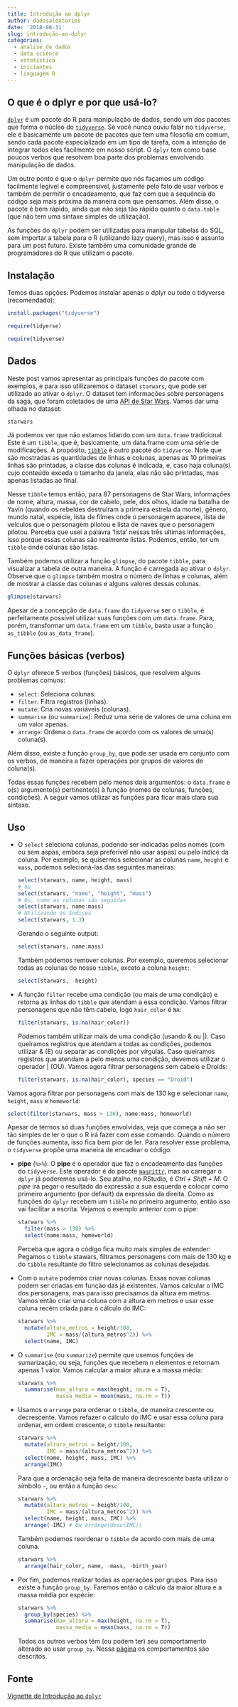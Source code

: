 ```yaml
---
title: Introdução ao dplyr
author: dadosaleatorios
date: '2018-08-31'
slug: introdução-ao-dplyr
categories:
  - analise de dados
  - data science
  - estatistica
  - iniciantes
  - linguagem R
---
```


## O que é o dplyr e por que usá-lo?

[`dplyr`](https://dplyr.tidyverse.org/) é um pacote do R para manipulação de dados, sendo um dos pacotes que forma o núcleo do [`tidyverse`](https://www.tidyverse.org/). Se você nunca ouviu falar no `tidyverse`, ele é basicamente um pacote de pacotes que tem uma filosofia em comum, sendo cada pacote especializado em um tipo de tarefa, com a intenção de integrar todos eles facilmente em nosso script. O `dplyr` tem como base poucos verbos que resolvem boa parte dos problemas envolvendo manipulação de dados.

Um outro ponto é que o `dplyr` permite que nós façamos um código facilmente legível e compreensível, justamente pelo fato de usar verbos e também de permitir o encadeamento, que faz com que a sequência do código seja mais próxima da maneira com que pensamos. Além disso, o pacote é bem rápido, ainda que não seja tão rápido quanto o `data.table` (que não tem uma sintaxe simples de utilização).

As funções do `dplyr` podem ser utilizadas para manipular tabelas do SQL, sem importar a tabela para o R (utilizando lazy query), mas isso é assunto para um post futuro. Existe também uma comunidade grande de programadores do R que utilizam o pacote.

## Instalação

Temos duas opções: Podemos instalar apenas o dplyr ou todo o tidyverse (recomendado):

```r
install.packages("tidyverse")

require(tidyerse)
```

```r
require(tidyverse)
```

## Dados

Neste post vamos apresentar as principais funções do pacote com exemplos, e para isso utilizaremos o dataset `starwars`, que pode ser utilizado ao ativar o `dplyr`. O dataset tem informações sobre personagens da saga, que foram coletados de uma [API de Star Wars](http://swapi.co/). Vamos dar uma olhada no dataset:

```r
starwars
```

Já podemos ver que não estamos lidando com um `data.frame` tradicional. Este é um `tibble`, que é, basicamente, um data.frame com uma série de modificações. A propósito, [`tibble`](https://tibble.tidyverse.org/) é outro pacote do `tidyverse`. Note que são mostradas as quantidades de linhas e colunas, apenas as 10 primeiras linhas são printadas, a classe das colunas é indicada, e, caso haja coluna(s) cujo conteúdo exceda o tamanho da janela, elas não são printadas, mas apenas listadas ao final.

Nesse `tibble` temos então, para 87 personagens de Star Wars, informações de nome, altura, massa, cor de cabelo, pele, dos olhos, idade na batalha de Yavin (quando os rebeldes destruíram a primeira estrela da morte), gênero, mundo natal, espécie, lista de filmes onde o personagem aparece, lista de veículos que o personagem pilotou e lista de naves que o personagem pilotou. Perceba que usei a palavra 'lista' nessas três ultimas informações, isso porque essas colunas são realmente listas. Podemos, então, ter um `tibble` onde colunas são listas.

Também podemos utilizar a função `glimpse`, do pacote `tibble`, para visualizar a tabela de outra maneira. A função é carregada ao ativar o `dplyr`. Observe que o `glimpse` também mostra o número de linhas e colunas, além de mostrar a classe das colunas e alguns valores dessas colunas.

```r
glimpse(starwars)
```

Apesar de a concepção de `data.frame` do `tidyverse` ser o `tibble`, é perfeitamente possível utilizar suas funções com um `data.frame`. Para, porém, transformar um `data.frame` em um `tibble`, basta usar a função `as_tibble` (ou `as_data_frame`).

## Funções básicas (verbos)

O `dplyr` oferece 5 verbos (funções) básicos, que resolvem alguns problemas comuns:

- `select`: Seleciona colunas.
- `filter`: Filtra registros (linhas).
- `mutate`: Cria novas variáveis (colunas).
- `summarise` (ou `summarize`): Reduz uma série de valores de uma coluna em um valor apenas.
- `arrange`: Ordena o `data.frame` de acordo com os valores de uma(s) coluna(s).

Além disso, existe a função `group_by`, que pode ser usada em conjunto com os verbos, de maneira a fazer operações por grupos de valores de coluna(s).

Todas essas funções recebem pelo menos dois argumentos: o `data.frame` e o(s) argumento(s) pertinente(s) à função (nomes de colunas, funções, condições). A seguir vamos utilizar as funções para ficar mais clara sua sintaxe.

## Uso

- O `select` seleciona colunas, podendo ser indicadas pelos nomes (com ou sem aspas, embora seja preferível não usar aspas) ou pelo índice da coluna. Por exemplo, se quisermos selecionar as colunas `name`, `height` e `mass`, podemos selecioná-las das seguintes maneiras:

    ```r
    select(starwars, name, height, mass)
    # ou
    select(starwars, "name", "height", "mass")
    # Ou, como as colunas são seguidas
    select(starwars, name:mass)
    # Utilizando os índices
    select(starwars, 1:3)
    ```
    
    Gerando o seguinte output:
    
    ```r
    select(starwars, name:mass)
    ```
    
    Também podemos remover colunas. Por exemplo, queremos selecionar todas as colunas do nosso `tibble`, exceto a coluna `height`:
    
    ```r
    select(starwars, -height)
    ```

- A função `filter` recebe uma condição (ou mais de uma condição) e retorna as linhas do `tibble` que atendam a essa condição. Vamos filtrar personagens que não têm cabelo, logo `hair_color` é `NA`:

    ```r
    filter(starwars, is.na(hair_color))
    ```

    Podemos também utilizar mais de uma condição (usando & ou |). Caso queiramos registros que atendam a todas as condições, podemos utilizar & (E) ou separar as condições por vírgulas. Caso queiramos registros que atendam a pelo menos uma condição, devemos utilizar o operador | (OU). Vamos agora filtrar personagens sem cabelo e Droids:
    
    ```r
    filter(starwars, is.na(hair_color), species == "Droid")
    ```
    
Vamos agora filtrar por personagens com mais de 130 kg e selecionar `name`, `height`, `mass` e `homeworld`:

```r
select(filter(starwars, mass > 130), name:mass, homeworld)
```

Apesar de termos só duas funções envolvidas, veja que começa a não ser tão simples de ler o que o R irá fazer com esse comando. Quando o número de funções aumenta, isso fica bem pior de ler. Para resolver esse problema, o `tidyverse` propõe uma maneira de encadear o código:

- **pipe** (`%>%`): O **pipe** é o operador que faz o encadeamento das funções do `tidyverse`. Este operador é do pacote [`magrittr`](https://magrittr.tidyverse.org/), mas ao carregar o `dplyr` já poderemos usá-lo. Seu atalho, no RStudio, é *Ctrl + Shift + M*. O *pipe* irá pegar o resultado da expressão a sua esquerda e colocar como primeiro argumento (por default) da expressão da direita. Como as funções do `dplyr` recebem um `tibble` no primeiro argumento, então isso vai facilitar a escrita. Vejamos o exemplo anterior com o pipe:

    ```r
    starwars %>% 
      filter(mass > 130) %>% 
      select(name:mass, homeworld)
    ```

    Perceba que agora o código fica muito mais simples de entender: Pegamos o `tibble` stawars, filtramos personagens com mais de 130 kg e do `tibble` resultante do filtro selecionamos as colunas desejadas.

- Com o `mutate` podemos criar novas colunas. Essas novas colunas podem ser criadas em função das já existentes. Vamos calcular o IMC dos personagens, mas para isso precisamos da altura em metros. Vamos então criar uma coluna com a altura em metros e usar esse coluna recém criada para o cálculo do IMC:

    ```r
    starwars %>% 
      mutate(altura_metros = height/100,
             IMC = mass/(altura_metros^2)) %>% 
      select(name, IMC) 
    ```

- O `summarise` (ou `summarize`) permite que usemos funções de sumarização, ou seja, funções que recebem $n$ elementos e retornam apenas $1$ valor. Vamos calcular a maior altura e a massa média:

    ```r
    starwars %>% 
      summarise(max_altura = max(height, na.rm = T),
                massa_media = mean(mass, na.rm = T))
    ```

- Usamos o `arrange` para ordenar o `tibble`, de maneira crescente ou decrescente. Vamos refazer o cálculo do IMC e usar essa coluna para ordenar, em ordem crescente, o `tibble` resultante:

    ```r
    starwars %>%
      mutate(altura_metros = height/100,
             IMC = mass/(altura_metros^2)) %>% 
      select(name, height, mass, IMC) %>% 
      arrange(IMC)
    ```
    
    Para que a ordenação seja feita de maneira decrescente basta utilizar o símbolo `-`, ou então a função `desc`
    
    ```r
    starwars %>%
      mutate(altura_metros = height/100,
             IMC = mass/(altura_metros^2)) %>% 
      select(name, height, mass, IMC) %>% 
      arrange(-IMC) # Ou arrange(desc(IMC))
    ```
    
    Também podemos reordenar o `tibble` de acordo com mais de uma coluna.
    
    ```r
    starwars %>% 
      arrange(hair_color, name, -mass, -birth_year)
    ```
    
- Por fim, podemos realizar todas as operações por grupos. Para isso existe a função `group_by`. Faremos então o cálculo da maior altura e a massa média por espécie:

    ```r
    starwars %>% 
      group_by(species) %>% 
      summarise(max_altura = max(height, na.rm = T),
                massa_media = mean(mass, na.rm = T))
    ```
    
    Todos os outros verbos têm (ou podem ter) seu comportamento alterado ao usar `group_by`. Nessa [página](https://dplyr.tidyverse.org/articles/dplyr.html#grouped-operations) os comportamentos são descritos.
    
## Fonte

[Vignette de Introdução ao `dplyr`](https://dplyr.tidyverse.org/articles/dplyr.html)